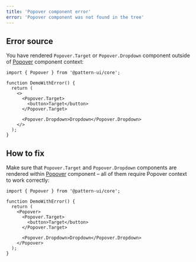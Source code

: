 ```yaml
---
title: 'Popover component error'
error: 'Popover component was not found in the tree'
---
```


## Error source

You have rendered `Popover.Target` or `Popover.Dropdown` component outside of [Popover](/core/popover/) component context:

```tsx
import { Popover } from '@pattern-ui/core';

function DemoWithError() {
  return (
    <>
      <Popover.Target>
        <button>Target</button>
      </Popover.Target>

      <Popover.Dropdown>Dropdown</Popover.Dropdown>
    </>
  );
}
```

## How to fix

Make sure that `Popover.Target` and `Popover.Dropdown` components are rendered within [Popover](/core/popover/) component
– all of them require Popover context to work correctly:

```tsx
import { Popover } from '@pattern-ui/core';

function DemoWithError() {
  return (
    <Popover>
      <Popover.Target>
        <button>Target</button>
      </Popover.Target>

      <Popover.Dropdown>Dropdown</Popover.Dropdown>
    </Popover>
  );
}
```
